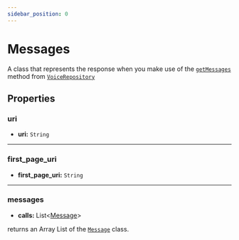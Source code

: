 ```yaml
---
sidebar_position: 0
---
```


# Messages

A class that represents the response when you make use of the [`getMessages`](/docs/cxml/java/reference/messaging/MessageRepository/#getmessages) method from [`VoiceRepository`](/docs/cxml/java/reference/messaging/MessageRepository.mdx)

## Properties

### uri

- **uri:** `String`

---

### first_page_uri

- **first_page_uri:** `String`

---

### messages

- **calls:** List\<[Message](cxml/java/reference/messaging/classes/Message.mdx)>

returns an Array List of the [`Message`](cxml/java/reference/messaging/classes/Message.mdx) class.

